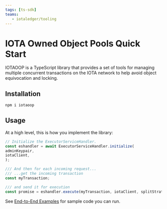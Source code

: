 ```yaml
---
tags: [ts-sdk]
teams:
   - iotaledger/tooling
---
```


# IOTA Owned Object Pools Quick Start

<Beta/>

IOTAOOP is a TypeScript library that provides a set of tools for managing multiple concurrent
transactions on the IOTA network to help avoid object equivocation and locking.

## Installation

```sh npm2yarn
npm i iotaoop
```

## Usage

At a high level, this is how you implement the library:

```ts
// Initialize the ExecutorServiceHandler.
const eshandler = await ExecutorServiceHandler.initialize(
adminKeypair,
iotaClient,
);

/// And then for each incoming request...
/// ...get the incoming transaction
const myTransaction;

/// and send it for execution
const promise = eshandler.execute(myTransaction, iotaClient, splitStrategy);
```

See [End-to-End Examples](../owned-object-pool/examples.mdx) for sample code you can run.
